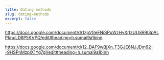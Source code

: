 ```yaml
---
title: Dating methods
slug: dating-methods
excerpt: false
---
```


https://docs.google.com/document/d/1zpVGeENiSPuWzHyXj1zULl8RRl3pALPknuLD8P5KVPQ/edit#heading=h.sumai9a1binn

https://docs.google.com/document/d/12_DAF9wBjXn_T3GJE6NJJDm62--9HSPnMzplX1Yg7gI/edit#heading=h.sumai9a1binn
